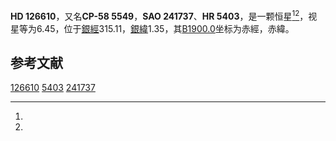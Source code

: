 {{Starbox begin
| name = HD 126610
}}
{{Starbox observe
| epoch = [[J2000.0|J2000.0]]
| constell = {{星座名待查}}<ref name=SIMBAD>{{cite web
 | url=http://simbad.u-strasbg.fr/simbad/sim-id?Ident=HR+5403
 | title =Pulsating variable Star
 | publisher=Centre de Données astronomiques de Strasbourg
 | work=SIMBAD
 | accessdate=2012-07-13}}</ref><ref name=DATA>{{cite web
 | url=http://vizier.u-strasbg.fr/viz-bin/VizieR-5?-out.add=.&-source=5050&-corr=PK=HR&-out.max=9999&HR=5403
 | title=VizieR Detailed Page
 | accessdate=2012-07-13
 | archive-date=2016-03-05
 | archive-url=https://web.archive.org/web/20160305025727/http://vizier.u-strasbg.fr/viz-bin/VizieR-5?-out.add=.&-source=5050&-corr=PK=HR&-out.max=9999&HR=5403
 | dead-url=no
 }}</ref>
| 星官 = 
| ra = {{RA|14|28|43.5}}<ref name=SIMBAD /><ref name=DATA />
| dec = {{DEC|-59|11|52}}<ref name=SIMBAD /><ref name=DATA />
| appmag_v = 6.45<ref name=SIMBAD /><ref name=DATA />
}}
{{Starbox character
| class = A0II-III<ref name=SIMBAD /><ref name=DATA />
| b-v = 0.14<ref name=SIMBAD /><ref name=DATA />
| u-b = 0.13<ref name=SIMBAD /><ref name=DATA />
| r-i = <ref name=SIMBAD /><ref name=DATA />
| variable = 
}}
{{Starbox astrometry
| radial_v = 0.13
| prop_mo_ra = 2
| parallax = 
| p_error = 
}}
{{Starbox catalog
| names =CP-58 5549，[[SAO星表|SAO]] 241737，[[HD星表|HD]] 126610，[[HR星表|HR]] 5403}}
{{Starbox reference |Simbad=HR+5403}}
{{Starbox end}}

'''HD 126610'''，又名'''CP-58 5549'''，'''SAO 241737'''、'''HR 5403'''，是一颗恒星<ref name=SIMBAD /><ref name=DATA />，视星等为6.45，位于[[銀道座標系|銀經]]315.11，[[銀道座標系|銀緯]]1.35，其[[B1900.0|B1900.0]]坐标为赤經{{RA|14|21|24.8}}，赤緯{{DEC|-58|1.35|54}}。

== 参考文献 ==
{{reflist}}

{{star-stub}}

[[Category:HD和HDE天體|126610]]
[[Category:HR天體|5403]]
[[Category:SAO天體|241737]]